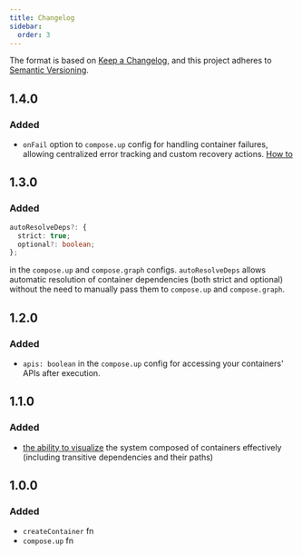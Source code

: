 ```yaml
---
title: Changelog
sidebar:
  order: 3
---
```


The format is based on [Keep a Changelog](https://keepachangelog.com/en/1.0.0/),
and this project adheres to [Semantic Versioning](http://semver.org).

## 1.4.0

### Added

- `onFail` option to `compose.up` config for handling container failures, allowing centralized error tracking and custom recovery actions.
  [How to](https://grlt-hub.github.io/app-compose/how-to-guides/handle-container-failures/)

## 1.3.0

### Added

```ts
autoResolveDeps?: {
  strict: true;
  optional?: boolean;
};
```

in the `compose.up` and `compose.graph` configs. `autoResolveDeps` allows automatic resolution of container dependencies (both strict and optional) without the need to manually pass them to `compose.up` and `compose.graph`.

## 1.2.0

### Added

- `apis: boolean` in the `compose.up` config for accessing your containers' APIs after execution.

## 1.1.0

### Added

- [the ability to visualize](https://grlt-hub.github.io/app-compose/how-to-guides/visualize-the-system/) the system composed of containers effectively (including transitive dependencies and their paths)

## 1.0.0

### Added

- `createContainer` fn
- `compose.up` fn
